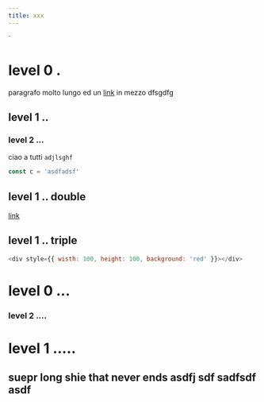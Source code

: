 ```yaml
---
title: xxx
---
```


<div/>
`

# level 0 .

paragrafo molto lungo ed un [link]() in mezzo dfsgdfg

## level 1 ..

### level 2 ...

ciao a tutti `adjlsghf`

```js
const c = 'asdfadsf'
```

## level 1 .. double

[link]()

## level 1 .. triple

```js live=true
<div style={{ wisth: 100, height: 100, background: 'red' }}></div>
```

# level 0 ...

### level 2 ....

# level 1 .....

## suepr long shie that never ends asdfj sdf sadfsdf asdf
